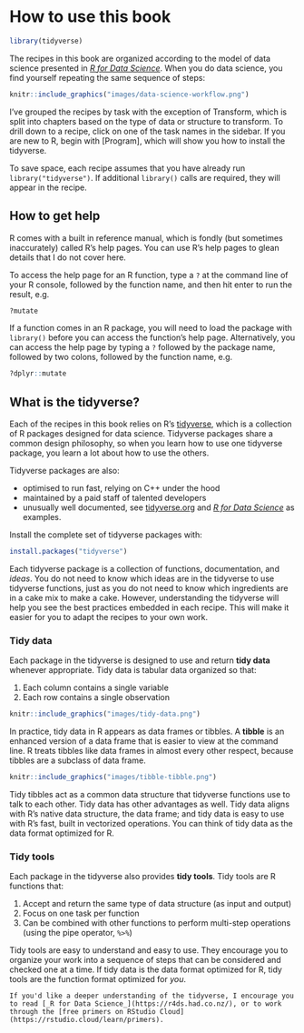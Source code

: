 # How to use this book {-}

```r
library(tidyverse)
```

The recipes in this book are organized according to the model of data science presented in [_R for Data Science_](http://r4ds.had.co.nz/introduction.html). When you do data science, you find yourself repeating the same sequence of steps:

```r
knitr::include_graphics("images/data-science-workflow.png")
```

I've grouped the recipes by task with the exception of Transform, which is split into chapters based on the type of data or structure to transform. To drill down to a recipe, click on one of the task names in the sidebar. If you are new to R, begin with [Program], which will show you how to install the tidyverse.

To save space, each recipe assumes that you have already run `library("tidyverse")`. If additional `library()` calls are required, they will appear in the recipe.

## How to get help

R comes with a built in reference manual, which is fondly (but sometimes inaccurately) called R's help pages. You can use R's help pages to glean details that I do not cover here.

To access the help page for an R function, type a `?` at the command line of your R console, followed by the function name, and then hit enter to run the result, e.g.

```r
?mutate
```

If a function comes in an R package, you will need to load the package with `library()` before you can access the function's help page. Alternatively, you can access the help page by typing a `?` followed by the package name, followed by two colons, followed by the function name, e.g.

```r
?dplyr::mutate
```  

<!--
## Vocab

When you speak about R, it is difficult to distinguish between vectors that are lists and vectors that are not lists.  Whenever the difference matters, I'll call the first set of vectors **lists** and the second set **data vectors**. This seems sensible because non-list vectors are used to store data: every piece of data is stored in one. In turn, a data vector may be stored in a list or a data frame. Data vectors include atomic vectors but also include modified atomic vectors like factors and date-times.
-->
    
## What is the tidyverse?

Each of the recipes in this book relies on R's [tidyverse](https://www.tidyverse.org/), which is a collection of R packages designed for data science. Tidyverse packages share a common design philosophy, so when you learn how to use one tidyverse package, you learn a lot about how to use the others.

Tidyverse packages are also: 

* optimised to run fast, relying on C++ under the hood
* maintained by a paid staff of talented developers
* unusually well documented, see [tidyverse.org](tidyverse.org) and [_R for Data Science_](http://r4ds.had.co.nz/) as examples.

Install the complete set of tidyverse packages with:

```r
install.packages("tidyverse")
```

Each tidyverse package is a collection of functions, documentation, and _ideas_. You do not need to know which ideas are in the tidyverse to use tidyverse functions, just as you do not need to know which ingredients are in a cake mix to make a cake. However, understanding the tidyverse will help you see the best practices embedded in each recipe. This will make it easier for you to adapt the recipes to your own work.

### Tidy data {#tidy-data}

Each package in the tidyverse is designed to use and return **tidy data** whenever appropriate. Tidy data is tabular data organized so that:

1. Each column contains a single variable
1. Each row contains a single observation

```r
knitr::include_graphics("images/tidy-data.png")
```

In practice, tidy data in R appears as data frames or tibbles. A **tibble** is an enhanced version of a data frame that is easier to view at the command line. R treats tibbles like data frames in almost every other respect, because tibbles are a subclass of data frame.

```r
knitr::include_graphics("images/tibble-tibble.png")
```

Tidy tibbles act as a common data structure that tidyverse functions use to talk to each other. Tidy data has other advantages as well. Tidy data aligns with R's native data structure, the data frame; and tidy data is easy to use with R's fast, built in vectorized operations. You can think of tidy data as the data format optimized for R.

### Tidy tools

Each package in the tidyverse also provides **tidy tools**. Tidy tools are R functions that:

1. Accept and return the same type of data structure (as input and output)
1. Focus on one task per function
1. Can be combined with other functions to perform multi-step operations (using the pipe operator, `%>%`)

Tidy tools are easy to understand and easy to use. They encourage you to organize your work into a sequence of steps that can be considered and checked one at a time. If tidy data is the data format optimized for R, tidy tools are the function format optimized for _you_. 

```block2
If you'd like a deeper understanding of the tidyverse, I encourage you to read [_R for Data Science_](https://r4ds.had.co.nz/), or to work through the [free primers on RStudio Cloud](https://rstudio.cloud/learn/primers).
```